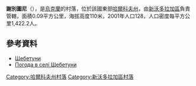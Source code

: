 {{coord|49|44|49|N|35|56|17|E|scale:100000_region:UA|display=title}}

'''謝別圖尼'''（{{lang-uk|Щебетуни}}），是[[烏克蘭|烏克蘭]]的村落，位於該國東部[[哈爾科夫州|哈爾科夫州]]，由[[新沃多拉加區|新沃多拉加區]]負責管轄，面積0.09平方公里，海拔高度110米，2001年人口128，人口密度每平方公里1,422.2人。

==參考資料==
* [http://w1.c1.rada.gov.ua/pls/z7502/A005?rdat1=09.01.2009&rf7571=33779 Щебетуни]{{dead link|date=2018年4月 |bot=InternetArchiveBot |fix-attempted=yes }}
* [http://weather.in.ua/ua/har'kovskaja/29233 Погода в селі Щебетуни]{{Wayback|url=http://weather.in.ua/ua/har%27kovskaja/29233 |date=20160323034412 }}

{{DEFAULTSORT:Щебетуни}}
[[Category:哈爾科夫州村落|Category:哈爾科夫州村落]]
[[Category:新沃多拉加區村落|Category:新沃多拉加區村落]]


{{Kharkiv-geo-stub}}
